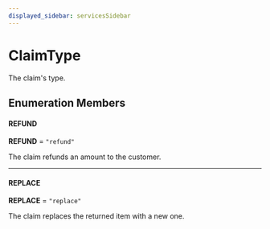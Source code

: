 ```yaml
---
displayed_sidebar: servicesSidebar
---
```



# ClaimType

The claim's type.

## Enumeration Members

#### REFUND

 **REFUND** = `"refund"`

The claim refunds an amount to the customer.

___

#### REPLACE

 **REPLACE** = `"replace"`

The claim replaces the returned item with a new one.
